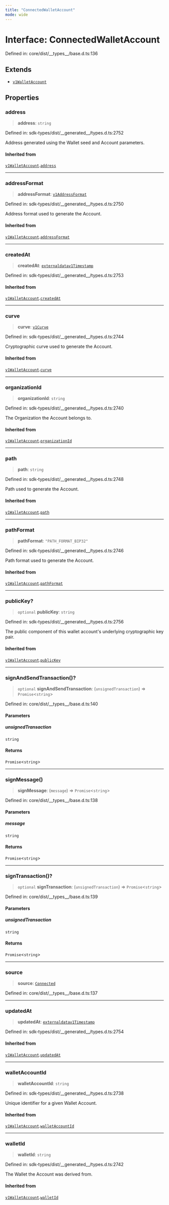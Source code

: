 ```yaml
---
title: "ConnectedWalletAccount"
mode: wide
---
```

  
# Interface: ConnectedWalletAccount

Defined in: core/dist/\_\_types\_\_/base.d.ts:136

## Extends

- [`v1WalletAccount`](../../../_turnkey/sdk-types/v1WalletAccount/readme)

## Properties

### address

> **address**: `string`

Defined in: sdk-types/dist/\_\_generated\_\_/types.d.ts:2752

Address generated using the Wallet seed and Account parameters.

#### Inherited from

[`v1WalletAccount`](../../../_turnkey/sdk-types/v1WalletAccount/readme).[`address`](../../../_turnkey/sdk-types/v1WalletAccount/readme#address)

***

### addressFormat

> **addressFormat**: [`v1AddressFormat`](../../../_turnkey/sdk-types/v1AddressFormat/readme)

Defined in: sdk-types/dist/\_\_generated\_\_/types.d.ts:2750

Address format used to generate the Account.

#### Inherited from

[`v1WalletAccount`](../../../_turnkey/sdk-types/v1WalletAccount/readme).[`addressFormat`](../../../_turnkey/sdk-types/v1WalletAccount/readme#addressformat)

***

### createdAt

> **createdAt**: [`externaldatav1Timestamp`](../../../_turnkey/sdk-types/externaldatav1Timestamp/readme)

Defined in: sdk-types/dist/\_\_generated\_\_/types.d.ts:2753

#### Inherited from

[`v1WalletAccount`](../../../_turnkey/sdk-types/v1WalletAccount/readme).[`createdAt`](../../../_turnkey/sdk-types/v1WalletAccount/readme#createdat)

***

### curve

> **curve**: [`v1Curve`](../../../_turnkey/sdk-types/v1Curve/readme)

Defined in: sdk-types/dist/\_\_generated\_\_/types.d.ts:2744

Cryptographic curve used to generate the Account.

#### Inherited from

[`v1WalletAccount`](../../../_turnkey/sdk-types/v1WalletAccount/readme).[`curve`](../../../_turnkey/sdk-types/v1WalletAccount/readme#curve)

***

### organizationId

> **organizationId**: `string`

Defined in: sdk-types/dist/\_\_generated\_\_/types.d.ts:2740

The Organization the Account belongs to.

#### Inherited from

[`v1WalletAccount`](../../../_turnkey/sdk-types/v1WalletAccount/readme).[`organizationId`](../../../_turnkey/sdk-types/v1WalletAccount/readme#organizationid)

***

### path

> **path**: `string`

Defined in: sdk-types/dist/\_\_generated\_\_/types.d.ts:2748

Path used to generate the Account.

#### Inherited from

[`v1WalletAccount`](../../../_turnkey/sdk-types/v1WalletAccount/readme).[`path`](../../../_turnkey/sdk-types/v1WalletAccount/readme#path)

***

### pathFormat

> **pathFormat**: `"PATH_FORMAT_BIP32"`

Defined in: sdk-types/dist/\_\_generated\_\_/types.d.ts:2746

Path format used to generate the Account.

#### Inherited from

[`v1WalletAccount`](../../../_turnkey/sdk-types/v1WalletAccount/readme).[`pathFormat`](../../../_turnkey/sdk-types/v1WalletAccount/readme#pathformat)

***

### publicKey?

> `optional` **publicKey**: `string`

Defined in: sdk-types/dist/\_\_generated\_\_/types.d.ts:2756

The public component of this wallet account's underlying cryptographic key pair.

#### Inherited from

[`v1WalletAccount`](../../../_turnkey/sdk-types/v1WalletAccount/readme).[`publicKey`](../../../_turnkey/sdk-types/v1WalletAccount/readme#publickey)

***

### signAndSendTransaction()?

> `optional` **signAndSendTransaction**: (`unsignedTransaction`) => `Promise`\<`string`\>

Defined in: core/dist/\_\_types\_\_/base.d.ts:140

#### Parameters

##### unsignedTransaction

`string`

#### Returns

`Promise`\<`string`\>

***

### signMessage()

> **signMessage**: (`message`) => `Promise`\<`string`\>

Defined in: core/dist/\_\_types\_\_/base.d.ts:138

#### Parameters

##### message

`string`

#### Returns

`Promise`\<`string`\>

***

### signTransaction()?

> `optional` **signTransaction**: (`unsignedTransaction`) => `Promise`\<`string`\>

Defined in: core/dist/\_\_types\_\_/base.d.ts:139

#### Parameters

##### unsignedTransaction

`string`

#### Returns

`Promise`\<`string`\>

***

### source

> **source**: [`Connected`](../WalletSource/readme#connected)

Defined in: core/dist/\_\_types\_\_/base.d.ts:137

***

### updatedAt

> **updatedAt**: [`externaldatav1Timestamp`](../../../_turnkey/sdk-types/externaldatav1Timestamp/readme)

Defined in: sdk-types/dist/\_\_generated\_\_/types.d.ts:2754

#### Inherited from

[`v1WalletAccount`](../../../_turnkey/sdk-types/v1WalletAccount/readme).[`updatedAt`](../../../_turnkey/sdk-types/v1WalletAccount/readme#updatedat)

***

### walletAccountId

> **walletAccountId**: `string`

Defined in: sdk-types/dist/\_\_generated\_\_/types.d.ts:2738

Unique identifier for a given Wallet Account.

#### Inherited from

[`v1WalletAccount`](../../../_turnkey/sdk-types/v1WalletAccount/readme).[`walletAccountId`](../../../_turnkey/sdk-types/v1WalletAccount/readme#walletaccountid)

***

### walletId

> **walletId**: `string`

Defined in: sdk-types/dist/\_\_generated\_\_/types.d.ts:2742

The Wallet the Account was derived from.

#### Inherited from

[`v1WalletAccount`](../../../_turnkey/sdk-types/v1WalletAccount/readme).[`walletId`](../../../_turnkey/sdk-types/v1WalletAccount/readme#walletid)
